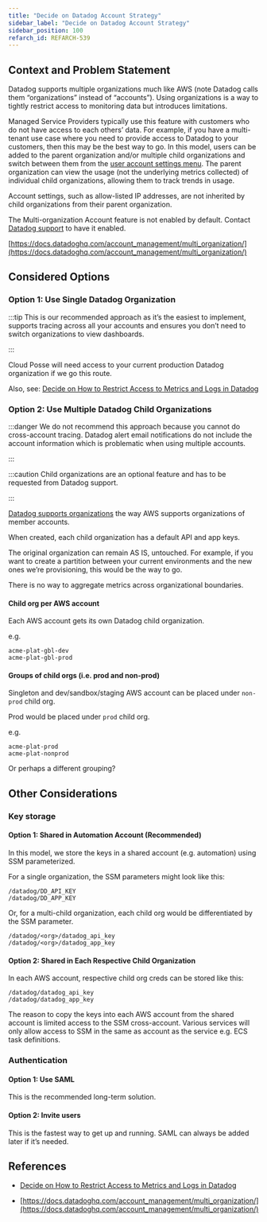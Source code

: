 ```yaml
---
title: "Decide on Datadog Account Strategy"
sidebar_label: "Decide on Datadog Account Strategy"
sidebar_position: 100
refarch_id: REFARCH-539
---
```


## Context and Problem Statement

Datadog supports multiple organizations much like AWS (note Datadog calls them “organizations” instead of “accounts”). Using organizations is a way to tightly restrict access to monitoring data but introduces limitations.

Managed Service Providers typically use this feature with customers who do not have access to each others’ data. For example, if you have a multi-tenant use case where you need to provide access to Datadog to your customers, then this may be the best way to go. In this model, users can be added to the parent organization and/or multiple child organizations and switch between them from the [user account settings menu](https://docs.datadoghq.com/account_management/#managing-your-organizations). The parent organization can view the usage (not the underlying metrics collected) of individual child organizations, allowing them to track trends in usage.

Account settings, such as allow-listed IP addresses, are not inherited by child organizations from their parent organization.

The Multi-organization Account feature is not enabled by default. Contact [Datadog support](https://docs.datadoghq.com/help/) to have it enabled.

[https://docs.datadoghq.com/account_management/multi_organization/](https://docs.datadoghq.com/account_management/multi_organization/)

## Considered Options

### Option 1: Use Single Datadog Organization

:::tip
This is our recommended approach as it’s the easiest to implement, supports tracing across all your accounts and ensures you don’t need to switch organizations to view dashboards.

:::

Cloud Posse will need access to your current production Datadog organization if we go this route.

Also, see: [Decide on How to Restrict Access to Metrics and Logs in Datadog](/reference-architecture/fundamentals/design-decisions/foundational-monitoring-platform/decide-on-how-to-restrict-access-to-metrics-and-logs-in-datadog)

### Option 2: Use Multiple Datadog Child Organizations

:::danger
We do not recommend this approach because you cannot do cross-account tracing. Datadog alert email notifications do not include the account information which is problematic when using multiple accounts.

:::

:::caution
Child organizations are an optional feature and has to be requested from Datadog support.

:::

[Datadog supports organizations](https://docs.datadoghq.com/account_management/multi_organization/) the way AWS supports organizations of member accounts.

When created, each child organization has a default API and app keys.

The original organization can remain AS IS, untouched. For example, if you want to create a partition between your current environments and the new ones we’re provisioning, this would be the way to go.

There is no way to aggregate metrics across organizational boundaries.

#### Child org per AWS account

Each AWS account gets its own Datadog child organization.

e.g.

```
acme-plat-gbl-dev
acme-plat-gbl-prod
```

#### Groups of child orgs (i.e. prod and non-prod)

Singleton and dev/sandbox/staging AWS account can be placed under `non-prod` child org.

Prod would be placed under `prod` child org.

e.g.

```
acme-plat-prod
acme-plat-nonprod
```

Or perhaps a different grouping?

## Other Considerations

### Key storage

#### Option 1: Shared in Automation Account (Recommended)

In this model, we store the keys in a shared account (e.g. automation) using SSM parameterized.

For a single organization, the SSM parameters might look like this:

```
/datadog/DD_API_KEY
/datadog/DD_APP_KEY
```

Or, for a multi-child organization, each child org would be differentiated by the SSM parameter.

```
/datadog/<org>/datadog_api_key
/datadog/<org>/datadog_app_key
```

#### Option 2: Shared in Each Respective Child Organization

In each AWS account, respective child org creds can be stored like this:

```
/datadog/datadog_api_key
/datadog/datadog_app_key
```

The reason to copy the keys into each AWS account from the shared account is limited access to the SSM cross-account. Various services will only allow access to SSM in the same as account as the service e.g. ECS task definitions.

### Authentication

#### Option 1: Use SAML

This is the recommended long-term solution.

#### Option 2: Invite users

This is the fastest way to get up and running. SAML can always be added later if it’s needed.

## References

- [Decide on How to Restrict Access to Metrics and Logs in Datadog](/reference-architecture/fundamentals/design-decisions/foundational-monitoring-platform/decide-on-how-to-restrict-access-to-metrics-and-logs-in-datadog)

- [https://docs.datadoghq.com/account_management/multi_organization/](https://docs.datadoghq.com/account_management/multi_organization/)


